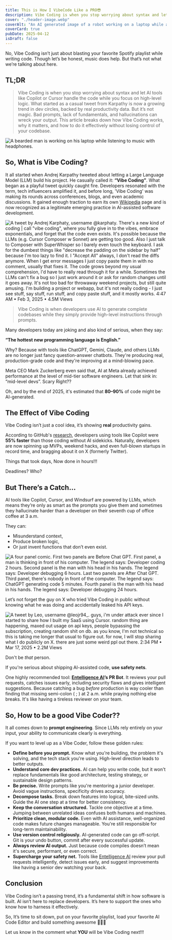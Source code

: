 ```yaml
---
title: This is How I VibeCode Like a PRO😎
description: Vibe Coding is when you stop worrying about syntax and let AI tools like Copilot or Cursor handle the code while you focus on high-level logic.
cover: "./header-image.webp"
coverAlt: "An AI generated image of a robot working on a laptop while a human is listening to music next to it."
coverCard: true
pubDate: 2025-04-12
isDraft: false
---
```



No, Vibe Coding isn’t just about blasting your favorite Spotify playlist while writing code. Though let’s be honest, music does help. But that’s not what we’re talking about here.

## TL;DR

> Vibe Coding is when you stop worrying about syntax and let AI tools like Copilot or Cursor handle the code while you focus on high-level logic. What started as a casual tweet from Karpathy is now a growing trend in dev circles, backed by real productivity data.
> But it’s not magic. Bad prompts, lack of fundamentals, and hallucinations can wreck your output. This article breaks down how Vibe Coding works, why it matters, and how to do it effectively without losing control of your codebase.

<Image
  src={manCoding}
  alt="A bearded man is working on his laptop while listening to music with headphones."
/>

## So, What is Vibe Coding?

It all started when Andrej Karpathy tweeted about letting a Large Language Model (LLM) build his project. He casually called it: **“Vibe Coding”**. What began as a playful tweet quickly caught fire. Developers resonated with the term, tech influencers amplified it, and before long, 'Vibe Coding' was making its rounds across conferences, blogs, and even academic discussions. It gained enough traction to earn its own [Wikipedia](https://en.wikipedia.org/wiki/Vibe_coding) page and is now recognized as a legitimate emerging practice in AI-assisted software development.

<Image
  src={andrej}
  alt="A tweet by Andrej Karphaty, username @karphaty. There's a new kind of coding | call &quot;vibe coding&quot;, where you fully give in to the vibes, embrace exponentials, and forget that the code even exists. It's possible because the LLMs (e.g. Cursor Composer w Sonnet) are getting too good. Also I just talk to Composer with SuperWhisper so l barely even touch the keyboard. I ask for the dumbest things like &quot;decrease the padding on the sidebar by half&quot; because I'm too lazy to find it. I &quot;Accept All&quot; always, I don't read the diffs anymore. When I get error messages I just copy paste them in with no comment, usually that fixes it. The code grows beyond my usual comprehension, l'd have to really read through it for a while. Sometimes the LLMs can't fix a bug so l just work around it or ask for random changes until it goes away. It's not too bad for throwaway weekend projects, but still quite amusing. I'm building a project or webapp, but it's not really coding - I just see stuff, say stuff, run stuff, and copy paste stuff, and it mostly works. 4:47 AM • Feb 3, 2025 • 4.5M Views"
/>

> Vibe Coding is when developers use AI to generate complete codebases while they simply provide high-level instructions through prompts.

Many developers today are joking and also kind of serious, when they say:

**“The hottest new programming language is English.”**

Why? Because with tools like ChatGPT, Gemini, Claude, and others LLMs are no longer just fancy question-answer chatbots. They're producing real, production-grade code and they're improving at a mind-blowing pace.

Meta CEO Mark Zuckerberg even said that, AI at Meta already achieved performance at the level of mid-tier software engineers. Let that sink in: “mid-level devs”. Scary Right??

Oh, and by the end of 2025, it's estimated that **80–90%** of code might be AI-generated.

## The Effect of Vibe Coding

Vibe Coding isn’t just a cool idea, it’s showing **real** productivity gains.

According to GitHub's [research](https://github.blog/news-insights/research/research-quantifying-github-copilots-impact-on-developer-productivity-and-happiness/), developers using tools like Copilot were **55% faster** than those coding without AI sidekicks. Naturally, developers are now spinning up MVPs, weekend hacks, and even full-blown startups in record time, and bragging about it on X (formerly Twitter).

Things that took days, Now done in hours!!!

Deadlines? Who?

## But There’s a Catch…

AI tools like Copilot, Cursor, and Windsurf are powered by LLMs, which means they’re only as smart as the prompts you give them and sometimes they hallucinate harder than a developer on their seventh cup of office coffee at 3 a.m.

They can:

- Misunderstand context,
- Produce broken logic,
- Or just invent functions that don’t even exist.

<Image
  src={chatgpt}
  alt="A four panel comic. First two panels are Before Chat GPT. First panel, a man is thinking in front of his computer. The legend says: Developer coding 2 hours. Second panel is the man with his head in his hands. The legend says: Developer debugging 6 hours. Last two panels are After Chat GPT. Third panel, there's nobody in front of the computer. The legend says: ChatGPT generating code 5 minutes. Fourth panel is the man with his head in his hands. The legend says: Developer debugging 24 hours."
/>

Let’s not forget the guy on X who tried Vibe Coding in public without knowing what he was doing and accidentally leaked his API keys.

<Image
  src={leo}
  alt="A tweet by Leo, username @leojr94_. guys, i'm under attack ever since I started to share how I built my SaaS using Cursor. random thing are happening, maxed out usage on api keys, people bypassing the subscription, creating random shit on db. as you know, I'm not technical so this is taking me longer that usual to figure out. for now, I will stop sharing what I do publicly on X. there are just some weird ppl out there. 2:34 PM • Mar 17, 2025 • 2.2M Views"
/>

Don't be _that_ person.

If you're serious about shipping AI-assisted code, **use safety nets**.

One highly recommended tool: **[Entelligence AI](https://dub.sh/9xiauBT)’s PR Bot**. It reviews your pull requests, catches issues early, including security flaws and gives intelligent suggestions. Because catching a bug _before_ production is way cooler than finding that missing semi-colon ( ; ) at 2 a.m. while praying nothing else breaks. It's like having a tireless reviewer on your team.

## So, How to be a good Vibe Coder??

It all comes down to **prompt engineering**. Since LLMs rely entirely on your input, your ability to communicate clearly is everything.

If you want to level up as a Vibe Coder, follow these golden rules:

- **Define before you prompt.** Know what you're building, the problem it's solving, and the tech stack you're using. High-level direction leads to better outputs.
- **Understand core dev practices.** AI can help you write code, but it won't replace fundamentals like good architecture, testing strategy, or sustainable design patterns.
- **Be precise.** Write prompts like you're mentoring a junior developer. Avoid vague instructions, specificity drives accuracy.
- **Decompose tasks.** Break down features into logical, bite-sized units. Guide the AI one step at a time for better consistency.
- **Keep the conversation structured.** Tackle one objective at a time. Jumping between unrelated ideas confuses both humans and machines.
- **Prioritize clean, modular code.** Even with AI assistance, well-organized code makes future changes manageable. You're still responsible for long-term maintainability.
- **Use version control religiously.** AI-generated code can go off-script. Git is your undo button, commit after every successful update.
- **Always review AI output.** Just because code compiles doesn’t mean it's secure, performant, or even correct.
- **Supercharge your safety net.** Tools like [Entelligence AI](https://dub.sh/9xiauBT) review your pull requests intelligently, detect issues early, and suggest improvements like having a senior dev watching your back.

## Conclusion

Vibe Coding isn’t a passing trend, it’s a fundamental shift in how software is built. AI isn’t here to replace developers. It’s here to support the ones who know how to harness it effectively.

So, It’s time to sit down, put on your favorite playlist, load your favorite AI Code Editor and build something awesome 🚀🚀🚀

Let us know in the comment what **YOU** will be Vibe Coding next!!!
